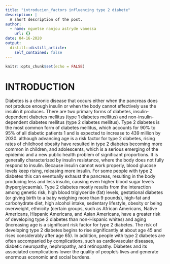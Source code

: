 ```yaml
---
title: "introducion_factors influencing type 2 diabete"
description: |
  A short description of the post.
author:
  - name: nguetse nanjou astryde vanessa
    url: {}
date: 04-16-2020
output:
  distill::distill_article:
    self_contained: false
---
```


```r
knitr::opts_chunk$set(echo = FALSE)
```
# INTRODUCTION

Diabetes is a chronic disease that occurs either when the pancreas does not produce enough insulin or when the body cannot effectively use the insulin it produces. There are two primary forms of diabetes, insulin-dependent diabetes mellitus (type 1 diabetes mellitus) and non-insulin-dependent diabetes mellitus (type 2 diabetes mellitus). Type 2 diabetes is the most common form of diabetes mellitus, which accounts for 90% to 95% of all diabetic patients 1 and is expected to increase to 439 million by 2030. although advancing age is a risk factor for type 2 diabetes, rising rates of childhood obesity have resulted in type 2 diabetes becoming more common in children, and adolescents, which is a serious emerging of the epidemic and a new public health problem of significant proportions. It is generally characterized by insulin resistance, where the body does not fully respond to insulin. Because insulin cannot work properly, blood glucose levels keep rising, releasing more insulin. For some people with type 2 diabetes this can eventually exhaust the pancreas, resulting in the body producing less and less insulin, causing even higher blood sugar levels (hyperglycaemia). Type 2 diabetes mostly results from the interaction among genetic risk, high blood triglyceride (fat) levels, gestational diabetes (or giving birth to a baby weighing more than 9 pounds), high-fat and carbohydrate diet, high alcohol intake, sedentary lifestyle, obesity or being overweight, ethnicity (certain groups, such as African Americans, Native Americans, Hispanic Americans, and Asian Americans, have a greater risk of developing type 2 diabetes than non-Hispanic whites) and aging (increasing age is a significant risk factor for type 2 diabetes. The risk of developing type 2 diabetes begins to rise significantly at about age 45 and rises considerably after age 65). In addition, people with type 2 diabetes are often accompanied by complications, such as cardiovascular diseases, diabetic neuropathy, nephropathy, and retinopathy. Diabetes and its associated complications lower the quality of people's lives and generate enormous economic and social burdens.


